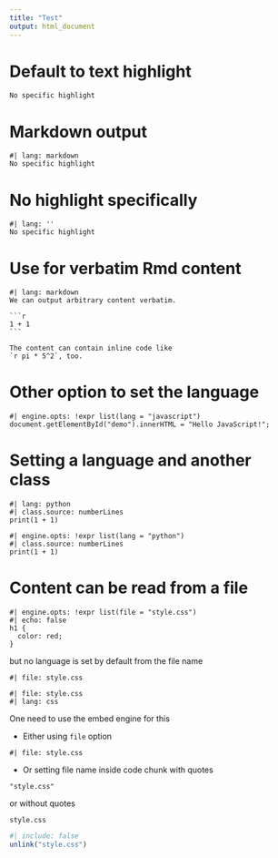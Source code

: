 ```yaml
---
title: "Test"
output: html_document
---
```


# Default to text highlight

```verbatim
No specific highlight
```

# Markdown output

```verbatim
#| lang: markdown
No specific highlight
```

# No highlight specifically

````verbatim
#| lang: ''
No specific highlight
````

# Use for verbatim Rmd content

````verbatim
#| lang: markdown
We can output arbitrary content verbatim.
  
```r
1 + 1
```

The content can contain inline code like
`r pi * 5^2`, too.
````

# Other option to set the language 

````verbatim
#| engine.opts: !expr list(lang = "javascript")
document.getElementById("demo").innerHTML = "Hello JavaScript!";
````

# Setting a language and another class

```verbatim
#| lang: python
#| class.source: numberLines
print(1 + 1)
```

```verbatim
#| engine.opts: !expr list(lang = "python")
#| class.source: numberLines
print(1 + 1)
```

# Content can be read from a file 

```cat
#| engine.opts: !expr list(file = "style.css")
#| echo: false
h1 {
  color: red;
}
```

but no language is set by default from the file name

```verbatim
#| file: style.css
```

```verbatim
#| file: style.css
#| lang: css
```

One need to use the embed engine for this

* Either using `file` option

```embed
#| file: style.css
```

* Or setting file name inside code chunk with quotes

```embed
"style.css"
```

or without quotes

```embed
style.css
```

```r
#| include: false
unlink("style.css")
```
